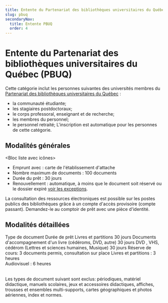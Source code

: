 ```yaml
---
title: Entente du Partenariat des bibliothèques universitaires du Québec (PBUQ)
slug: pbuq
secondaryNav:
  title: Entente PBUQ
  order: 4
---
```



# Entente du Partenariat des bibliothèques universitaires du Québec (PBUQ)

Cette catégorie inclut les personnes suivantes des universités membres du [Partenariat des bibliothèques universitaires du Québec](https://pbuq.ca/)&nbsp;:

- la communauté étudiante;
- les stagiaires postdoctoraux;
- le corps professoral, enseignant et de recherche;
- les membres du personnel;
- le personnel retraité; L'inscription est automatique pour les personnes de cette catégorie.

## Modalités générales

<Bloc liste avec icônes>

- Emprunt avec : carte de l'établissement d'attache
- Nombre maximum de documents : 100 documents
- Durée du prêt : 30 jours
- Renouvellement : automatique, à moins que le document soit réservé ou le dossier expiré [voir les exceptions](../pret-renouvellement-retour/#exceptions-au-renouvellement-automatique).

</Bloc>

La consultation des ressources électroniques est possible sur les postes publics des bibliothèques grâce à un compte d'accès provisoire (compte passant). Demandez-le au comptoir de prêt avec une pièce d'identité.

## Modalités détaillées

 <TableContainer component={Paper}>
      <Table sx={{ minWidth: 650 }} aria-label="simple table">
        <TableHead>
          <TableRow>
            <TableCell>Type de document</TableCell>
            <TableCell align="right">Durée de prêt</TableCell>
          </TableRow>
        </TableHead>
        <TableBody>
            <TableRow
              sx={{ '&:last-child td, &:last-child th': { border: 0 } }}
              >
              <TableCell>Livres et partitions</TableCell>
              <TableCell align="right">30 jours</TableCell>
            </TableRow>
            <TableRow
              sx={{ '&:last-child td, &:last-child th': { border: 0 } }}
              >
              <TableCell>Documents d'accompagnement d'un livre (cédéroms, DVD, autre)</TableCell>
              <TableCell align="right">30 jours</TableCell>
            </TableRow>
             <TableRow
              sx={{ '&:last-child td, &:last-child th': { border: 0 } }}
              >
              <TableCell>DVD , VHS, cédérom (Lettres et sciences humaines, Musique)</TableCell>
              <TableCell align="right">30 jours</TableCell>
            </TableRow>
                         <TableRow
              sx={{ '&:last-child td, &:last-child th': { border: 0 } }}
              >
              <TableCell>Réserve de cours: 3 documents permis, consultation sur place</TableCell>
              <TableCell align="right">Livres et partitions : 3 heures <br/> Audiovisuel : 6 heures</TableCell>
            </TableRow>
        </TableBody>
      </Table>
    </TableContainer>

Les types de document suivant sont exclus: périodiques, matériel didactique, manuels scolaires, jeux et accessoires didactiques, affiches, trousses et ensembles multi-supports, cartes géographiques et photos aériennes, index et normes.
